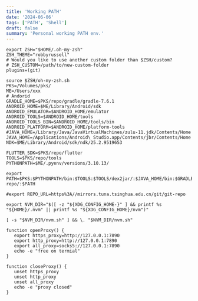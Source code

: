 ```yaml
---
title: 'Working PATH'
date: '2024-06-06'
tags: ['PATH', 'Shell']
draft: false
summary: 'Personal working PATH env.'
---
```



``` shell
export ZSH="$HOME/.oh-my-zsh"
ZSH_THEME="robbyrussell"
# Would you like to use another custom folder than $ZSH/custom?
# ZSH_CUSTOM=/path/to/new-custom-folder
plugins=(git)

source $ZSH/oh-my-zsh.sh
PKS=/Volumes/pks/
ME=/Users/xxx
# Andorid
GRADLE_HOME=$PKS/repo/gradle/gradle-7.6.1
ANDROID_HOME=$ME/Library/Android/sdk
ANDROID_EMULATOR=$ANDROID_HOME/emulator
ANDROID_TOOLS=$ANDROID_HOME/tools
ANDROID_TOOLS_BIN=$ANDROID_HOME/tools/bin
ANDROID_PLATFORM=$ANDROID_HOME/platform-tools
#JAVA_HOME=/Library/Java/JavaVirtualMachines/zulu-11.jdk/Contents/Home
JAVA_HOME=/Applications/Android\ Studio.app/Contents/jbr/Contents/Home
NDK=$ME/Library/Android/sdk/ndk/25.2.9519653

FLUTTER_SDK=$PKS/repo/flutter
TOOLS=$PKS/repo/tools
PYTHONPATH=$ME/.pyenv/versions/3.10.13/

export PATH=$PKS:$PYTHONPATH/bin:$TOOLS:$TOOLS/dex2jar/:$JAVA_HOME/bin:$GRADLE_HOME/bin:$FLUTTER_SDK/bin:$ANDROID_HOME:$NDK:$NDK/toolchains:$ANDROID_TOOLS:$ANDROID_TOOLS_BIN:$ANDROID_PLATFORM:/Volumes/pks/github/git-repo/:$PATH

#export REPO_URL=https%3A//mirrors.tuna.tsinghua.edu.cn/git/git-repo

export NVM_DIR="$([ -z "${XDG_CONFIG_HOME-}" ] && printf %s "${HOME}/.nvm" || printf %s "${XDG_CONFIG_HOME}/nvm")"

[ -s "$NVM_DIR/nvm.sh" ] && \. "$NVM_DIR/nvm.sh"

function openProxy() {
   export https_proxy=http://127.0.0.1:7890
   export http_proxy=http://127.0.0.1:7890
   export all_proxy=socks5://127.0.0.1:7890
   echo -e "free on termial"
}

function closeProxy() {
   unset https_proxy
   unset http_proxy
   unset all_proxy
   echo -e "proxy closed"
}
```
